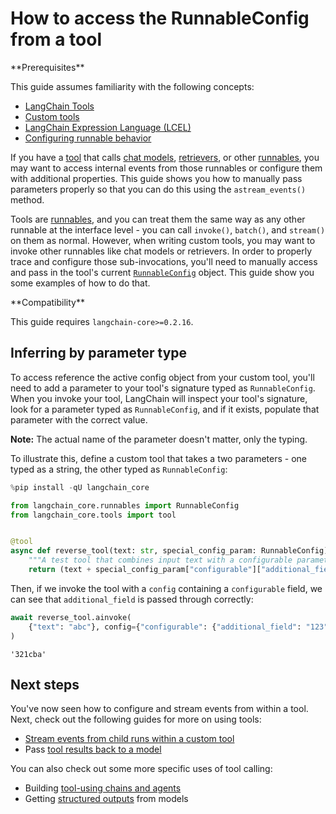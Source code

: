 # How to access the RunnableConfig from a tool

<Info>
**Prerequisites**


This guide assumes familiarity with the following concepts:

- [LangChain Tools](/oss/python/concepts/tools)
- [Custom tools](/oss/python/how-to/custom_tools)
- [LangChain Expression Language (LCEL)](/oss/python/concepts/lcel)
- [Configuring runnable behavior](/oss/python/how-to/configure/)

</Info>

If you have a [tool](/oss/python/concepts/tools/) that calls [chat models](/oss/python/concepts/chat_models/), [retrievers](/oss/python/concepts/retrievers/), or other [runnables](/oss/python/concepts/runnables/), you may want to access internal events from those runnables or configure them with additional properties. This guide shows you how to manually pass parameters properly so that you can do this using the `astream_events()` method.

Tools are [runnables](/oss/python/concepts/runnables/), and you can treat them the same way as any other runnable at the interface level - you can call `invoke()`, `batch()`, and `stream()` on them as normal. However, when writing custom tools, you may want to invoke other runnables like chat models or retrievers. In order to properly trace and configure those sub-invocations, you'll need to manually access and pass in the tool's current [`RunnableConfig`](https://python.langchain.com/api_reference/core/runnables/langchain_core.runnables.config.RunnableConfig.html) object. This guide show you some examples of how to do that.

<Warning>
**Compatibility**


This guide requires `langchain-core>=0.2.16`.

</Warning>

## Inferring by parameter type

To access reference the active config object from your custom tool, you'll need to add a parameter to your tool's signature typed as `RunnableConfig`. When you invoke your tool, LangChain will inspect your tool's signature, look for a parameter typed as `RunnableConfig`, and if it exists, populate that parameter with the correct value.

**Note:** The actual name of the parameter doesn't matter, only the typing.

To illustrate this, define a custom tool that takes a two parameters - one typed as a string, the other typed as `RunnableConfig`:


```python
%pip install -qU langchain_core
```


```python
from langchain_core.runnables import RunnableConfig
from langchain_core.tools import tool


@tool
async def reverse_tool(text: str, special_config_param: RunnableConfig) -> str:
    """A test tool that combines input text with a configurable parameter."""
    return (text + special_config_param["configurable"]["additional_field"])[::-1]
```

Then, if we invoke the tool with a `config` containing a `configurable` field, we can see that `additional_field` is passed through correctly:


```python
await reverse_tool.ainvoke(
    {"text": "abc"}, config={"configurable": {"additional_field": "123"}}
)
```



```output
'321cba'
```


## Next steps

You've now seen how to configure and stream events from within a tool. Next, check out the following guides for more on using tools:

- [Stream events from child runs within a custom tool](/oss/python/how-to/tool_stream_events/)
- Pass [tool results back to a model](/oss/python/how-to/tool_results_pass_to_model)

You can also check out some more specific uses of tool calling:

- Building [tool-using chains and agents](/docs/how_to#tools)
- Getting [structured outputs](/oss/python/how-to/structured_output/) from models
